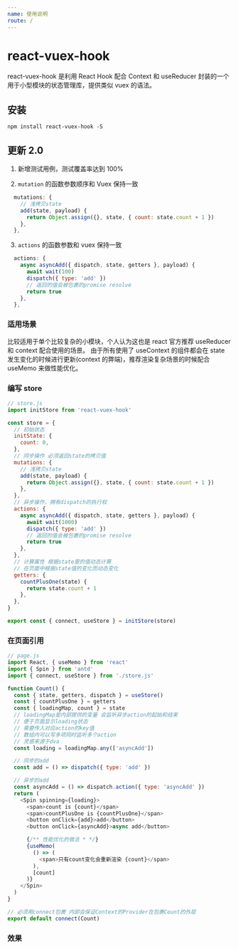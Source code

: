 ```yaml
---
name: 使用说明
route: /
---
```



# react-vuex-hook

react-vuex-hook 是利用 React Hook 配合 Context 和 useReducer 封装的一个用于小型模块的状态管理库，提供类似 vuex 的语法。

## 安装

```
npm install react-vuex-hook -S
```

## 更新 2.0

1. 新增测试用例，测试覆盖率达到 100%

2. `mutation` 的函数参数顺序和 Vuex 保持一致

```js
  mutations: {
    // 浅拷贝state
    add(state, payload) {
      return Object.assign({}, state, { count: state.count + 1 })
    },
  },
```

3. `actions` 的函数参数和 vuex 保持一致

```js
  actions: {
    async asyncAdd({ dispatch, state, getters }, payload) {
      await wait(100)
      dispatch({ type: 'add' })
      // 返回的值会被包裹的promise resolve
      return true
    },
  },
```

### 适用场景

比较适用于单个比较复杂的小模块，个人认为这也是 react 官方推荐 useReducer 和 context 配合使用的场景。
由于所有使用了 useContext 的组件都会在 state 发生变化的时候进行更新(context 的弊端)，推荐渲染复杂场景的时候配合 useMemo 来做性能优化。

### 编写 store

```javascript
// store.js
import initStore from 'react-vuex-hook'

const store = {
  // 初始状态
  initState: {
    count: 0,
  },
  // 同步操作 必须返回state的拷贝值
  mutations: {
    // 浅拷贝state
    add(state, payload) {
      return Object.assign({}, state, { count: state.count + 1 })
    },
  },
  // 异步操作，拥有dispatch的执行权
  actions: {
    async asyncAdd({ dispatch, state, getters }, payload) {
      await wait(1000)
      dispatch({ type: 'add' })
      // 返回的值会被包裹的promise resolve
      return true
    },
  },
  // 计算属性 根据state里的值动态计算
  // 在页面中根据state值的变化而动态变化
  getters: {
    countPlusOne(state) {
      return state.count + 1
    },
  },
}

export const { connect, useStore } = initStore(store)
```

### 在页面引用

```javascript
// page.js
import React, { useMemo } from 'react'
import { Spin } from 'antd'
import { connect, useStore } from './store.js'

function Count() {
  const { state, getters, dispatch } = useStore()
  const { countPlusOne } = getters
  const { loadingMap, count } = state
  // loadingMap是内部提供的变量 会监听异步action的起始和结束
  // 便于页面显示loading状态
  // 需要传入对应action的key值
  // 数组内可以写多项同时监听多个action
  // 灵感来源于dva
  const loading = loadingMap.any(['asyncAdd'])

  // 同步的add
  const add = () => dispatch({ type: 'add' })

  // 异步的add
  const asyncAdd = () => dispatch.action({ type: 'asyncAdd' })
  return (
    <Spin spinning={loading}>
      <span>count is {count}</span>
      <span>countPlusOne is {countPlusOne}</span>
      <button onClick={add}>add</button>
      <button onClick={asyncAdd}>async add</button>

      {/** 性能优化的做法 * */}
      {useMemo(
        () => (
          <span>只有count变化会重新渲染 {count}</span>
        ),
        [count]
      )}
    </Spin>
  )
}

// 必须用connect包裹 内部会保证Context的Provider在包裹Count的外层
export default connect(Count)
```

### 效果
<Playground>
  <Count />
</Playground>